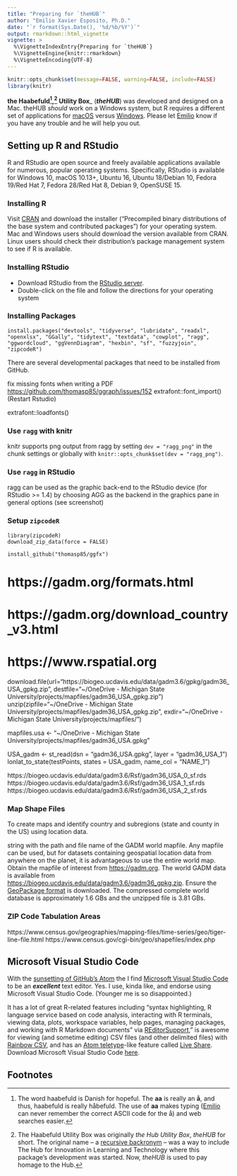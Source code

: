 ```yaml
---
title: "Preparing for `theHUB`"
author: "Emilio Xavier Esposito, Ph.D."
date: "`r format(Sys.Date(), '%d/%b/%Y')`"
output: rmarkdown::html_vignette
vignette: >
  %\VignetteIndexEntry{Preparing for `theHUB`}
  %\VignetteEngine{knitr::rmarkdown}
  %\VignetteEncoding{UTF-8}
---
```



```r
knitr::opts_chunk$set(message=FALSE, warning=FALSE, include=FALSE)
library(knitr)
```


**the Haabefuld[^1],[^2] Utility Box**_ (_**theHUB**_) was developed and designed on a Mac. theHUB _should_ work on a Windows system, but R requires a different set of applications for [macOS](https://cran.r-project.org/bin/macosx/RMacOSX-FAQ.html) versus [Windows](https://cran.r-project.org/bin/windows/base/rw-FAQ.html). Please let [Emilio](https://github.com/emilioxavier/) know if you have any trouble and he will help you out.


## Setting up R and RStudio
R and RStudio are open source and freely available applications available for numerous, popular operating systems. Specifically, RStudio is available for Windows 10, macOS 10.13+, Ubuntu 16, Ubuntu 18/Debian 10, Fedora 19/Red Hat 7, Fedora 28/Red Hat 8, Debian 9, OpenSUSE 15. 



### Installing R

Visit [CRAN](https://cran.r-project.org) and download the installer ("Precompiled binary distributions of the base system and contributed packages") for your operating system. Mac and Windows users should download the version available from CRAN. Linux users should check their distribution's package management system to see if R is available.

### Installing RStudio

- Download RStudio from the [RStudio server](https://www.rstudio.com/products/rstudio/download/).
- Double-click on the file and follow the directions for your operating system


### Installing Packages

```
install.packages("devtools", "tidyverse", "lubridate", "readxl", "openxlsx", "GGally", "tidytext", "textdata", "cowplot", "ragg", "ggwordcloud", "ggVennDiagram", "hexbin", "sf", "fuzzyjoin",
"zipcodeR")
```

There are several developmental packages that need to be installed from GitHub.


fix missing fonts when writing a PDF <https://github.com/thomasp85/ggraph/issues/152> extrafont::font_import() (Restart Rstudio)

extrafont::loadfonts()

### Use `ragg` with knitr

knitr supports png output from ragg by setting `dev = "ragg_png"` in the chunk settings or globally with `knitr::opts_chunk$set(dev = "ragg_png")`.

### Use `ragg` in RStudio

ragg can be used as the graphic back-end to the RStudio device (for RStudio \>= 1.4) by choosing AGG as the backend in the graphics pane in general options (see screenshot)

### Setup `zipcodeR`

```
library(zipcodeR)
download_zip_data(force = FALSE)
```

`install_github("thomasp85/ggfx")`

# https://gadm.org/formats.html
# https://gadm.org/download_country_v3.html
# https://www.rspatial.org
download.file(url="https://biogeo.ucdavis.edu/data/gadm3.6/gpkg/gadm36_USA_gpkg.zip",
              destfile="~/OneDrive - Michigan State University/projects/mapfiles/gadm36_USA_gpkg.zip")
unzip(zipfile="~/OneDrive - Michigan State University/projects/mapfiles/gadm36_USA_gpkg.zip",
      exdir="~/OneDrive - Michigan State University/projects/mapfiles/")

mapfiles.usa <- "~/OneDrive - Michigan State University/projects/mapfiles/gadm36_USA.gpkg"

USA_gadm <- st_read(dsn = "gadm36_USA.gpkg", layer = "gadm36_USA_1")
lonlat_to_state(testPoints, states = USA_gadm, name_col = "NAME_1")

https://biogeo.ucdavis.edu/data/gadm3.6/Rsf/gadm36_USA_0_sf.rds
https://biogeo.ucdavis.edu/data/gadm3.6/Rsf/gadm36_USA_1_sf.rds
https://biogeo.ucdavis.edu/data/gadm3.6/Rsf/gadm36_USA_2_sf.rds


### Map Shape Files
To create maps and identify country and subregions (state and county in the US) 
using location data. 

string with the path and file name of the GADM world
mapfile. Any mapfile can be used, but for datasets containing geospatial
location data from anywhere on the planet, it is advantageous to use the
entire world map. Obtain the mapfile of interest from
[https://gadm.org](https://gadm.org). The world GADM data is available from
[https://biogeo.ucdavis.edu/data/gadm3.6/gadm36_gpkg.zip](https://biogeo.ucdavis.edu/data/gadm3.6/gadm36_gpkg.zip).
Ensure the [GeoPackage format](https://gadm.org/formats.html) is downloaded.
The compressed complete world database is approximately 1.6 GBs and the
unzipped file is 3.81 GBs.

### ZIP Code Tabulation Areas 
https://www.census.gov/geographies/mapping-files/time-series/geo/tiger-line-file.html
https://www.census.gov/cgi-bin/geo/shapefiles/index.php


## Microsoft Visual Studio Code

With the [sunsetting of GitHub's Atom](https://github.blog/2022-06-08-sunsetting-atom/) the I find [Microsoft Visual Studio Code](https://code.visualstudio.com/) to be an _**excellent**_ text editor. Yes. I use, kinda like, and endorse using Microsoft Visual Studio Code. (Younger me is so disappointed.)

It has a lot of great R-related features including "syntax highlighting, R language service based on code analysis, interacting with R terminals, viewing data, plots, workspace variables, help pages, managing packages, and working with R Markdown documents" via [REditorSupport](https://marketplace.visualstudio.com/items?itemName=REditorSupport.r)," is awesome for viewing (and sometime editing) CSV files (and other delimited files) with [Rainbow CSV](https://marketplace.visualstudio.com/items?itemName=mechatroner.rainbow-csv), and has an [Atom teletype](https://teletype.atom.io)-like feature called [Live Share](https://marketplace.visualstudio.com/items?itemName=MS-vsliveshare.vsliveshare). Download Microsoft Visual Studio Code [here](https://code.visualstudio.com/Download).



## Footnotes

[^1]: The word haabefuld is Danish for hopeful. The **aa** is really an **å**, and thus, haabefuld is really håbefuld. The use of **aa** makes typing ([Emilio](https://github.com/emilioxavier/) can never remember the correct ASCII code for the å) and web searches easier.
[^2]: The Haabefuld Utility Box was originally _the Hub Utility Box_, _theHUB_ for short. The original name -- a [recursive backronym](https://en.wikipedia.org/wiki/Recursive_acronym) -- was a way to include The Hub for Innovation in Learning and Technology where this package's development was started. Now, _theHUB_ is used to pay homage to the Hub.
